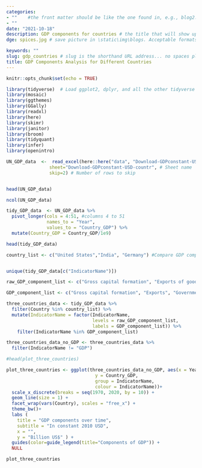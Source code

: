 ```yaml
---
categories:  
- ""    #the front matter should be like the one found in, e.g., blog2.md. It cannot be like the normal Rmd we used
- ""
date: "2021-10-18"
description: GDP components for countries # the title that will show up once someone gets to this page
dge: spices.jpg # save picture in \static\img\blogs. Acceptable formats= jpg, jpeg, or png . Your iPhone pics wont work

keywords: ""
slug: gdp_countries # slug is the shorthand URL address... no spaces plz
title: GDP Components Analysis for Different Countries
---
```


```r
knitr::opts_chunk$set(echo = TRUE)
```

```r
library(tidyverse)  # Load ggplot2, dplyr, and all the other tidyverse packages
library(mosaic)
library(ggthemes)
library(GGally)
library(readxl)
library(here)
library(skimr)
library(janitor)
library(broom)
library(tidyquant)
library(infer)
library(openintro)
```

```r

UN_GDP_data  <-  read_excel(here::here("data", "Download-GDPconstant-USD-countries.xlsx"), # Excel filename
                sheet="Download-GDPconstant-USD-countr", # Sheet name
                skip=2) # Number of rows to skip


head(UN_GDP_data)

```

```r

ncol(UN_GDP_data) 

tidy_GDP_data  <- UN_GDP_data %>%  
  pivot_longer(cols = 4:51, #columns 4 to 51
               names_to = "Year",
               values_to = "Country_GDP") %>% 
  mutate(Country_GDP = Country_GDP/1e9)

head(tidy_GDP_data)
```
```r
country_list <- c("United States","India", "Germany") #Compare GDP components for these 3 countries


unique(tidy_GDP_data[c("IndicatorName")])
```

```r
raw_GDP_component_list <- c("Gross capital formation", "Exports of goods and services", "General government final consumption expenditure", "Household consumption expenditure (including Non-profit institutions serving households)", "Imports of goods and services", "Gross Domestic Product (GDP)")

GDP_component_list <- c("Gross capital formation", "Exports", "Government expenditure", "Household expenditure","Imports","GDP")

three_countries_data <- tidy_GDP_data %>% 
  filter(Country %in% country_list) %>% 
  mutate(IndicatorName = factor(IndicatorName,
                                levels = raw_GDP_component_list,
                                labels = GDP_component_list)) %>% 
    filter(IndicatorName %in% GDP_component_list) 

three_countries_data_no_GDP <- three_countries_data %>% 
  filter(IndicatorName != "GDP")

#head(plot_three_countries)

plot_three_countries <- ggplot(three_countries_data_no_GDP, aes(x = Year, 
                                 y = Country_GDP, 
                                 group = IndicatorName, 
                                 colour = IndicatorName))+
  scale_x_discrete(breaks = seq(1970, 2020, by = 10)) +
  geom_line(size = 1) +
  facet_wrap(vars(Country), scales = "free_x") +
  theme_bw()+
  labs (
    title = "GDP components over time",
    subtitle = "In constant 2010 USD",
    x = "",
    y = "Billion US$" ) + 
  guides(color=guide_legend(title="Components of GDP")) +
  NULL

plot_three_countries


```
